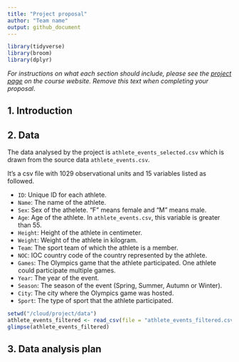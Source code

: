 ```yaml
---
title: "Project proposal"
author: "Team name"
output: github_document
---
```


```r
library(tidyverse)
library(broom)
library(dplyr)
```

*For instructions on what each section should include, please see the [project page](https://idsed.digital/assessments/project/#proposal) on the course website. Remove this text when completing your proposal*.

## 1. Introduction



## 2. Data

The data analysed by the project is `athlete_events_selected.csv` which is drawn from the source data `athlete_events.csv`.

It's a csv file with 1029 observational units and 15 variables listed as followed.

- `ID`: Unique ID for each athlete.
- `Name`: The name of the athlete.
- `Sex`: Sex of the athelete. "F" means female and "M" means male.
- `Age`: Age of the athlete. In `athlete_events.csv`, this variable is greater than 55.
- `Height`: Height of the athlete in centimeter.
- `Weight`: Weight of the athlete in kilogram.
- `Team`: The sport team of which the athlete is a member.
- `NOC`: IOC country code of the country represented by the athlete.
- `Games`: The Olympics game that the athlete participated. One athlete could participate multiple games.
- `Year`: The year of the event.
- `Season`: The season of the event (Spring, Summer, Autumn or Winter).
- `City`: The city where the Olympics game was hosted.
- `Sport`: The type of sport that the athlete participated.

```r
setwd("/cloud/project/data")
athlete_events_filtered <- read_csv(file = "athlete_events_filtered.csv")
glimpse(athlete_events_filtered)
```


## 3. Data analysis plan



